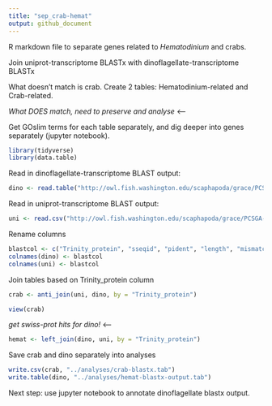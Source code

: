 ```yaml
---
title: "sep_crab-hemat"
output: github_document
---
```


R markdown file to separate genes related to _Hematodinium_ and crabs.

Join uniprot-transcriptome BLASTx with dinoflagellate-transcriptome BLASTx

What doesn't match is crab. 
Create 2 tables: Hematodinium-related and Crab-related. 

*What DOES match, need to preserve and analyse*  <---

Get GOslim terms for each table separately, and dig deeper into genes separately (jupyter notebook). 

```r
library(tidyverse)
library(data.table)
```

Read in dinoflagellate-transcriptome BLAST output:
```r
dino <- read.table("http://owl.fish.washington.edu/scaphapoda/grace/PCSGA-2019/Cb_v1_blastx_uniprot2864_imac.tab", sep = '\t', header = FALSE)
```

Read in uniprot-transcriptome BLAST output: 
```r
uni <- read.csv("http://owl.fish.washington.edu/scaphapoda/grace/PCSGA-2019/1108-cbairdiblast-sprot.tab", sep = '\t', header = TRUE)
```

Rename columns
```r
blastcol <- c("Trinity_protein", "sseqid", "pident", "length", "mismatch", "gapopen", "qstart", "qend", "sstart", "send", "evalue", "bitscore")
colnames(dino) <- blastcol
colnames(uni) <- blastcol
```

Join tables based on Trinity_protein column
```r
crab <- anti_join(uni, dino, by = "Trinity_protein")
```

```r
view(crab)
```

*get swiss-prot hits for dino!*  <---

```r
hemat <- left_join(dino, uni, by = "Trinity_protein")
```







Save crab and dino separately into analyses
```r
write.csv(crab, "../analyses/crab-blastx.tab")
write.table(dino, "../analyses/hemat-blastx-output.tab")
```

Next step: use jupyter notebook to annotate dinoflagellate blastx output. 

